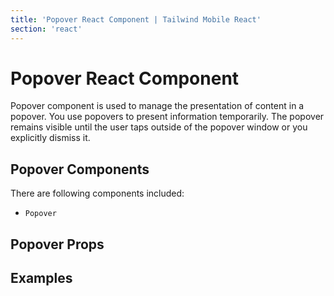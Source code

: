 ```yaml
---
title: 'Popover React Component | Tailwind Mobile React'
section: 'react'
---
```



# Popover React Component

Popover component is used to manage the presentation of content in a popover. You use popovers to present information temporarily. The popover remains visible until the user taps outside of the popover window or you explicitly dismiss it.

## Popover Components

There are following components included:

- `Popover`

## Popover Props

<PopoverProps />

## Examples

<PopoverExample />
